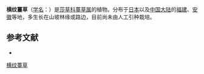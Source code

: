 {{Speciesbox
| name = 横纹薹草
| status = 
| status_system = 
| image =
| genus = Carex
| species = nugata
| authority = Ohwi
}}

'''横纹薹草'''（[[学名|学名]]：{{lang|la|''Carex nugata''}}）是[[莎草科|莎草科]][[薹草属|薹草属]]的植物。分布于[[日本|日本]]以及[[中国大陆|中国大陆]]的[[福建|福建]]、[[安徽|安徽]]等地，多生长在山坡林缘或路边，目前尚未由人工引种栽培。

== 参考文献 ==
<div class="references-small">
* {{cite web| url =http://www.bioinfo.cn/db05/KmzwSpecies.php?action=view&id=24953| title =横纹薹草| work =《中国高等植物数据库全库》| publisher =中国科学院微生物研究所| author =昆明植物研究所| accessdate =2009-02-25}}{{dead link|date=2018年3月 |bot=InternetArchiveBot |fix-attempted=yes }}
</div>
{{Taxonbar|from=Q11121641}}

[[Category:薹草属|横纹薹草]]


{{植物小作品}}